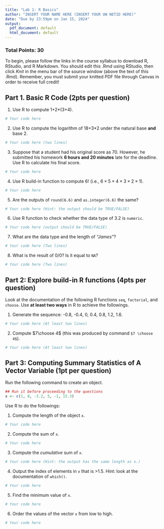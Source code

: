 ```yaml
---
title: "Lab 1: R Basics"
author: "INSERT YOUR NAME HERE (INSERT YOUR UW NETID HERE)"
date: "Due by 23:59pm on Jan 15, 2024"
output:
  pdf_document: default
  html_document: default
---
```


### Total Points: 30


To begin, please follow the links in the course syllabus to download R, RStudio, and R Markdown.
You should edit this .Rmd using RStudio, then click *Knit* in the menu bar of the source window (above the text of this .Rmd).
Remember, you must submit your knitted PDF file through Canvas in order to receive full credit!

## Part 1. Basic R Code (2pts per question)

1. Use R to compute 1+2*(3+4).

```r
# Your code here
```

2. Use R to compute the logarithm of 18+3*2 under the natural base **and** base 2.

```r
# Your code here (two lines)
```

3. Suppose that a student had his original score as 70. However, he submitted his homework **6 hours and 20 minutes** late for the deadline. Use R to calculate his final score.

```r
# Your code here
```

4. Use R build-in function to compute 6! (i.e., $6\times 5\times 4 \times 3\times 2\times 1$).

```r
# Your code here
```

5. Are the outputs of ``round(6.6)`` and ``as.integer(6.6)`` the same?

```r
# Your code here (Hint: the output should be TRUE/FALSE)
```

6. Use R function to check whether the data type of 3.2 is ``numeric``.

```r
# Your code here (output should be TRUE/FALSE)
```

7. What are the data type and the length of *"James"*?

```r
# Your code here (Two lines)
```

8. What is the result of 0/0? Is it equal to ``NA``?

```r
# Your code here (Two lines)
```

## Part 2: Explore build-in R functions (4pts per question)

Look at the documentation of the following R functions ``seq``, ``factorial``, and ``choose``. Use **at least two ways** in R to achieve the followings.

1. Generate the sequence: -0.8, -0.4, 0, 0.4, 0.8, 1.2, 1.6.

```r
# Your code here (At least two lines)
```

2. Compute $7\choose 4$ (this was produced by \LaTeX command ``$7 \choose 4$``). 

```r
# Your code here (At least two lines)
```

## Part 3: Computing Summary Statistics of A Vector Variable (1pt per question)

Run the following command to create an object. 

```r
## Run it before proceeding to the questions
x <- c(1, 8, -3.2, 5, -1, 15.3)
```

Use R to do the followings:

1. Compute the length of the object ``x``.

```r
# Your code here
```

2. Compute the sum of ``x``.

```r
# Your code here
```

3. Compute the *cumulative* sum of ``x``.

```r
# Your code here (Hint: the output has the same length as x.)
```

4. Output the index of elements in ``x`` that is >1.5. Hint: look at the documentation of ``which()``.

```r
# Your code here
```

5. Find the minimum value of ``x``.

```r
# Your code here
```


6. Order the values of the vector ``x`` from low to high.

```r
# Your code here
```


